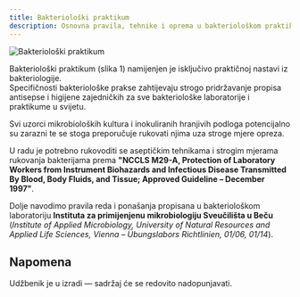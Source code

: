 ```yaml
---
title: Bakteriološki praktikum
description: Osnovna pravila, tehnike i oprema u bakteriološkom praktikumu
---
```


<img src="/images/slika1.jpg" alt="Bakteriološki praktikum" className="hover-zoom" />

Bakteriološki praktikum (slika 1) namijenjen je isključivo praktičnoj nastavi iz bakteriologije.  
Specifičnosti bakteriološke prakse zahtijevaju strogo pridržavanje propisa antisepse i higijene zajedničkih za sve bakteriološke laboratorije i praktikume u svijetu.

Svi uzorci mikrobioloških kultura i inokuliranih hranjivih podloga potencijalno su zarazni te se stoga preporučuje rukovati njima uza stroge mjere opreza.

U radu je potrebno rukovoditi se aseptičkim tehnikama i strogim mjerama rukovanja bakterijama prema **"NCCLS M29-A, Protection of Laboratory Workers from Instrument Biohazards and Infectious Disease Transmitted By Blood, Body Fluids, and Tissue; Approved Guideline – December 1997"**.

Dolje navodimo pravila reda i ponašanja propisana u bakteriološkom laboratoriju **Instituta za primijenjenu mikrobiologiju Sveučilišta u Beču**  
(*Institute of Applied Microbiology, University of Natural Resources and Applied Life Sciences, Vienna – Übungslabors Richtlinien, 01/06, 01/14*).


## Napomena

Udžbenik je u izradi — sadržaj će se redovito nadopunjavati.
